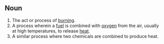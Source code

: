 ==Noun==
#The act or process of [[burn]]ing.
#A process wherein a [[fuel]] is combined with [[oxygen]] from the air, usually at high temperatures, to release [[heat]].
#A similar process where two chemicals are combined to produce heat.